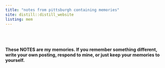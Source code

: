 ```yaml
---
title: "notes from pittsburgh containing memories"
site: distill::distill_website
listing: mem
---
```


<br><br><br>
**These NOTES are my memories. If you remember something different, write your own posting, respond to mine, or just keep your memories to yourself.**
